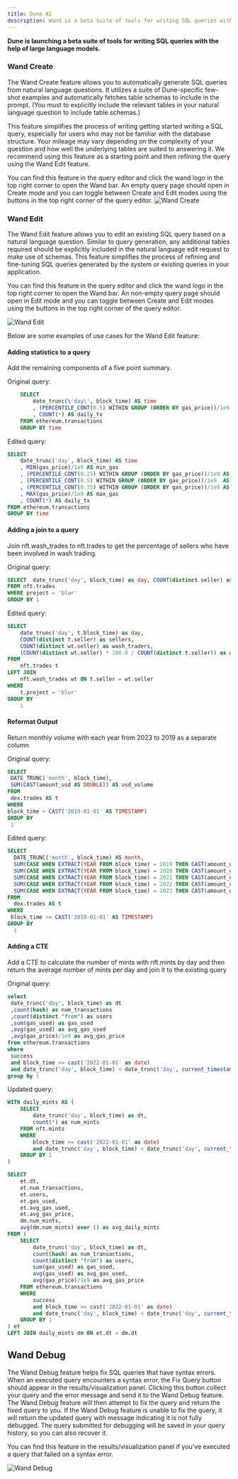 ```yaml
---
title: Dune AI
description: Wand is a beta suite of tools for writing SQL queries with the help of large language models.
---
```


**Dune is launching a beta suite of tools for writing SQL queries with the help of large language models.**


### Wand Create
The Wand Create feature allows you to automatically generate SQL queries from natural language questions. It utilizes a suite of Dune-specific few-shot examples and automatically fetches table schemas to include in the prompt. (You must to explicitly include the relevant tables in your natural language question to include table schemas.) 

This feature simplifies the process of writing getting started writing a SQL query, especially for users who may not be familiar with the database structure. Your mileage may vary depending on the complexity of your question and how well the underlying tables are suited to answering it. We recommend using this feature as a starting point and then refining the query using the Wand Edit feature. 

You can find this feature in the query editor and click the wand logo in the top right corner to open the Wand bar. An empty query page should open in Create mode and you can toggle between Create and Edit modes using the buttons in the top right corner of the query editor.
![Wand Create](/query-app/web-app/images/wand/create.gif)

### Wand Edit
The Wand Edit feature allows you to edit an existing SQL query based on a natural language question. Similar to query generation, any additional tables required should be explicitly included in the natural language edit request to make use of schemas. This feature simplifies the process of refining and fine-tuning SQL queries generated by the system or existing queries in your application.

You can find this feature in the query editor and click the wand logo in the top right corner to open the Wand bar. An non-empty query page should open in Edit mode and you can toggle between Create and Edit modes using the buttons in the top right corner of the query editor.

![Wand Edit](/query-app/web-app/images/wand/edit.gif)

Below are some examples of use cases for the Wand Edit feature:

#### Adding statistics to a query

Add the remaining components of a five point summary.

Original query:
```sql 
    SELECT 
        date_trunc(\'day\', block_time) AS time
        , (PERCENTILE_CONT(0.5) WITHIN GROUP (ORDER BY gas_price))/1e9  AS median_gas
        , COUNT(*) AS daily_tx
    FROM ethereum.transactions
    GROUP BY time
```


Edited query:
```sql 
SELECT 
    date_trunc('day', block_time) AS time
    , MIN(gas_price)/1e9 AS min_gas
    , (PERCENTILE_CONT(0.25) WITHIN GROUP (ORDER BY gas_price))/1e9 AS lower_quartile_gas
    , (PERCENTILE_CONT(0.5) WITHIN GROUP (ORDER BY gas_price))/1e9  AS median_gas
    , (PERCENTILE_CONT(0.75) WITHIN GROUP (ORDER BY gas_price))/1e9 AS upper_quartile_gas
    , MAX(gas_price)/1e9 AS max_gas
    , COUNT(*) AS daily_tx
FROM ethereum.transactions
GROUP BY time
```

#### Adding a join to a query
Join nft.wash_trades to nft.trades to get the percentage of sellers who have been involved in wash trading.

Original query:
```sql 
SELECT  date_trunc('day', block_time) as day, COUNT(distinct seller) as sellers
FROM nft.trades
WHERE project = 'blur'
GROUP BY 1
```

Edited query:
```sql
SELECT  
    date_trunc('day', t.block_time) as day, 
    COUNT(distinct t.seller) as sellers, 
    COUNT(distinct wt.seller) as wash_traders, 
    (COUNT(distinct wt.seller) * 100.0 / COUNT(distinct t.seller)) as wash_traders_percentage
FROM 
    nft.trades t
LEFT JOIN 
    nft.wash_trades wt ON t.seller = wt.seller
WHERE 
    t.project = 'blur'
GROUP BY 
    1
```

#### Reformat Output
Return monthly volume with each year from 2023 to 2019 as a separate column

Original query:
```sql
SELECT
 DATE_TRUNC('month', block_time),
 SUM(CAST(amount_usd AS DOUBLE)) AS usd_volume
FROM
 dex.trades AS t
WHERE
block_time > CAST('2019-01-01' AS TIMESTAMP)
GROUP BY
 1
```

Edited query:
```sql
SELECT
  DATE_TRUNC('month', block_time) AS month,
  SUM(CASE WHEN EXTRACT(YEAR FROM block_time) = 2019 THEN CAST(amount_usd AS DOUBLE) ELSE 0 END) AS usd_volume_2019,
  SUM(CASE WHEN EXTRACT(YEAR FROM block_time) = 2020 THEN CAST(amount_usd AS DOUBLE) ELSE 0 END) AS usd_volume_2020,
  SUM(CASE WHEN EXTRACT(YEAR FROM block_time) = 2021 THEN CAST(amount_usd AS DOUBLE) ELSE 0 END) AS usd_volume_2021,
  SUM(CASE WHEN EXTRACT(YEAR FROM block_time) = 2022 THEN CAST(amount_usd AS DOUBLE) ELSE 0 END) AS usd_volume_2022,
  SUM(CASE WHEN EXTRACT(YEAR FROM block_time) = 2023 THEN CAST(amount_usd AS DOUBLE) ELSE 0 END) AS usd_volume_2023
FROM
  dex.trades AS t
WHERE
 block_time >= CAST('2019-01-01' AS TIMESTAMP)
GROUP BY
  1
```

#### Adding a CTE
Add a CTE to calculate the number of mints with nft.mints by day and then return the average number of mints per day and join it to the existing query

Original query:
```sql
select
 date_trunc('day', block_time) as dt
 ,count(hash) as num_transactions
 ,count(distinct "from") as users
 ,sum(gas_used) as gas_used
 ,avg(gas_used) as avg_gas_used
 ,avg(gas_price)/1e9 as avg_gas_price
from ethereum.transactions
where
 success
 and block_time >= cast('2022-01-01' as date)
 and date_trunc('day', block_time) < date_trunc('day', current_timestamp)
group by 1
```

Updated query:
```sql
WITH daily_mints AS (
    SELECT 
        date_trunc('day', block_time) as dt,
        count(*) as num_mints
    FROM nft.mints
    WHERE 
        block_time >= cast('2022-01-01' as date) 
        and date_trunc('day', block_time) < date_trunc('day', current_timestamp)
    GROUP BY 1
)

SELECT 
    et.dt,
    et.num_transactions,
    et.users,
    et.gas_used,
    et.avg_gas_used,
    et.avg_gas_price,
    dm.num_mints,
    avg(dm.num_mints) over () as avg_daily_mints
FROM (
    SELECT 
        date_trunc('day', block_time) as dt,
        count(hash) as num_transactions,
        count(distinct "from") as users,
        sum(gas_used) as gas_used,
        avg(gas_used) as avg_gas_used,
        avg(gas_price)/1e9 as avg_gas_price
    FROM ethereum.transactions
    WHERE 
        success
        and block_time >= cast('2022-01-01' as date) 
        and date_trunc('day', block_time) < date_trunc('day', current_timestamp)
    GROUP BY 1
) et
LEFT JOIN daily_mints dm ON et.dt = dm.dt
```

## Wand Debug
The Wand Debug feature helps fix SQL queries that have syntax errors. When an executed query encounters a syntax error, the Fix Query button should appear in the results/visualization panel. Clicking this button collect your query and the error message and send it to the Wand Debug feature. The Wand Debug feature will then attempt to fix the query and return the fixed query to you. If the Wand Debug feature is unable to fix the query, it will return the updated query with message indicating it is not fully debugged. The query submitted for debugging will be saved in your query history, so you can also recover it.

You can find this feature in the results/visualization panel if you've executed a query that failed on a syntax error. 


![Wand Debug](/query-app/web-app/images/wand/debug.gif)
